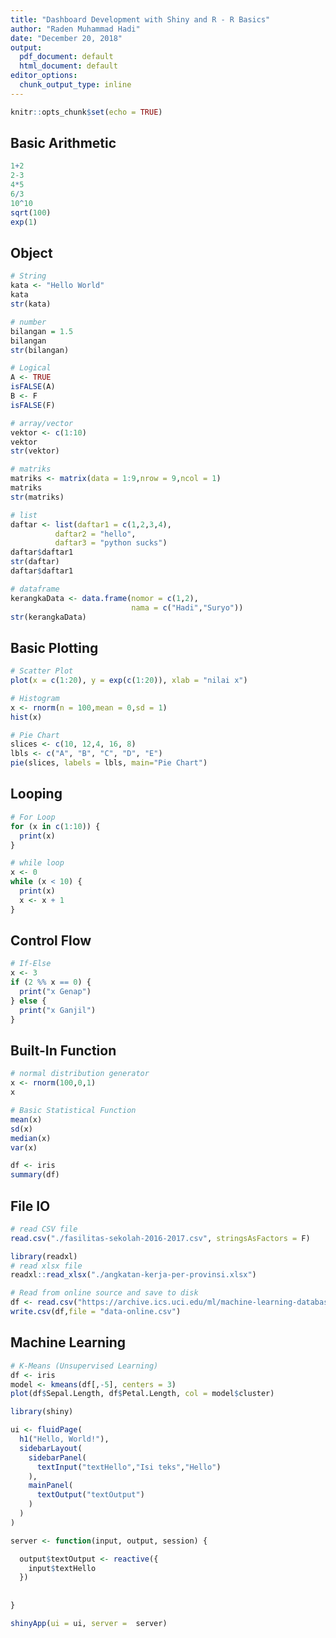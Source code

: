 ```yaml
---
title: "Dashboard Development with Shiny and R - R Basics"
author: "Raden Muhammad Hadi"
date: "December 20, 2018"
output:
  pdf_document: default
  html_document: default
editor_options:
  chunk_output_type: inline
---
```


```r
knitr::opts_chunk$set(echo = TRUE)
```

## Basic Arithmetic
```r
1+2
2-3
4*5
6/3
10^10
sqrt(100)
exp(1)
```

## Object
```r
# String
kata <- "Hello World"
kata
str(kata)

# number
bilangan = 1.5
bilangan
str(bilangan)

# Logical
A <- TRUE
isFALSE(A)
B <- F
isFALSE(F)

# array/vector
vektor <- c(1:10)
vektor
str(vektor)

# matriks
matriks <- matrix(data = 1:9,nrow = 9,ncol = 1)
matriks
str(matriks)

# list
daftar <- list(daftar1 = c(1,2,3,4),
          daftar2 = "hello",
          daftar3 = "python sucks")
daftar$daftar1
str(daftar)
daftar$daftar1

# dataframe
kerangkaData <- data.frame(nomor = c(1,2),
                           nama = c("Hadi","Suryo"))
str(kerangkaData)
```

## Basic Plotting
```r
# Scatter Plot
plot(x = c(1:20), y = exp(c(1:20)), xlab = "nilai x")
```

```r
# Histogram
x <- rnorm(n = 100,mean = 0,sd = 1)
hist(x)
```

```r
# Pie Chart
slices <- c(10, 12,4, 16, 8)
lbls <- c("A", "B", "C", "D", "E")
pie(slices, labels = lbls, main="Pie Chart")
```

## Looping
```r
# For Loop
for (x in c(1:10)) {
  print(x)
}
```

```r
# while loop
x <- 0
while (x < 10) {
  print(x)
  x <- x + 1
}
```

## Control Flow
```r
# If-Else
x <- 3
if (2 %% x == 0) {
  print("x Genap")
} else {
  print("x Ganjil")
}
```

## Built-In Function
```r
# normal distribution generator
x <- rnorm(100,0,1)
x
```

```r
# Basic Statistical Function
mean(x)
sd(x)
median(x)
var(x)

df <- iris
summary(df)
```

## File IO
```r
# read CSV file
read.csv("./fasilitas-sekolah-2016-2017.csv", stringsAsFactors = F)
```

```r
library(readxl)
# read xlsx file
readxl::read_xlsx("./angkatan-kerja-per-provinsi.xlsx")
```

```r
# Read from online source and save to disk
df <- read.csv("https://archive.ics.uci.edu/ml/machine-learning-databases/00382/c2k_data_comma.csv")
write.csv(df,file = "data-online.csv")
```


## Machine Learning
```r
# K-Means (Unsupervised Learning)
df <- iris
model <- kmeans(df[,-5], centers = 3)
plot(df$Sepal.Length, df$Petal.Length, col = model$cluster)
```

```r
library(shiny)

ui <- fluidPage(
  h1("Hello, World!"),
  sidebarLayout(
    sidebarPanel(
      textInput("textHello","Isi teks","Hello")
    ),
    mainPanel(
      textOutput("textOutput")
    )
  )
)

server <- function(input, output, session) {

  output$textOutput <- reactive({
    input$textHello
  })
  
  
}

shinyApp(ui = ui, server =  server)
```


